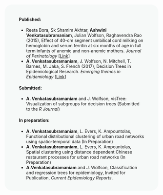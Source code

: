<br />

<div style="background-color:#F6F9F8 ; text-align:left; vertical-align: middle; border-radius: 25px; padding:20px 47px;">


#### <span style="color:dark blue">**Published**</span>:

- Reeta Bora, Sk Shamim Akhtar, **Ashwini Venkatasubramaniam**, Julian Wolfson, Raghavendra Rao (2015), Effect of 40-cm segment umbilical cord milking on hemoglobin and serum ferritin at six months of age in full term infants of anemic and non-anemic mothers. *Journal of Perinatology* [[Link](http://www.nature.com/jp/journal/v35/n10/full/jp201592a.html?foxtrotcallback=true)]
- **A. Venkatasubramaniam**, J. Wolfson, N. Mitchell, T. Barnes, M. Jaka, S. French (2017), Decision Trees in Epidemiological Research. *Emerging themes in Epidemiology* [[Link](https://ete-online.biomedcentral.com/articles/10.1186/s12982-017-0064-4)]

#### <span style="color:dark blue">**Submitted**</span>:

- **A. Venkatasubramaniam** and J. Wolfson, visTree: Visualization of subgroups for decision trees (Submitted to the *R Journal*)

#### <span style="color:dark blue">**In preparation**</span>:

- **A. Venkatasubramaniam**, L. Evers, K. Ampountolas, Functional distributional clustering of urban road networks using spatio-temporal data (In Preparation)
- **A. Venkatasubramaniam**, L. Evers, K. Ampountolas, Spatial clustering using distance dependent Chinese restaurant processes for urban road networks (In Preparation)
- **A.Venkatasubramaniam** and J. Wolfson, Classification and regression trees for epidemiology, Invited for Publication, *Current Epidemiology Reports*.